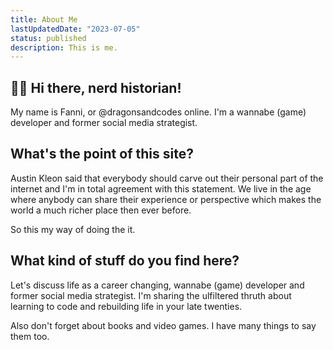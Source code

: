 ```yaml
---
title: About Me
lastUpdatedDate: "2023-07-05"
status: published
description: This is me.
---
```


## 👩‍💻 Hi there, nerd historian!

My name is Fanni, or @dragonsandcodes online. I'm a wannabe (game) developer and former social media strategist.

## What's the point of this site?

Austin Kleon said that everybody should carve out their personal part of the internet and I'm in total agreement with this statement. We live in the age where anybody can share their experience or perspective which makes the world a much richer place then ever before.

So this my way of doing the it.

## What kind of stuff do you find here?

Let's discuss life as a career changing, wannabe (game) developer and former social media strategist. I'm sharing the ulfiltered thruth about learning to code and rebuilding life in your late twenties.

Also don't forget about books and video games. I have many things to say them too.

